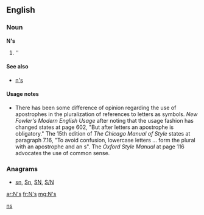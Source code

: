{{also|ns|ns.|nS|NS|n's|n/s|N/S}}
==English==

===Noun===
'''N's'''

# ''{{plural of|[[N]]}}

====See also====
* [[n's]]

====Usage notes====
* There has been some difference of opinion regarding the use of apostrophes in the pluralization of references to letters as symbols.  ''New Fowler's Modern English Usage'' after noting that the usage fashion has changed states at page 602, "But after letters an apostrophe is obligatory."    The 15th edition of ''The Chicago Manual of Style'' states at paragraph 7.16, "To avoid confusion, lowercase letters ... form the plural with an apostrophe and an s".  The ''Oxford Style Manual'' at page 116 advocates the use of common sense.

===Anagrams===
* [[sn#English|sn]], [[Sn#English|Sn]], [[SN#English|SN]], [[S/N#English|S/N]]

[[Category:English terms spelled with '|ns]]

[[ar:N's]]
[[fr:N's]]
[[mg:N's]]